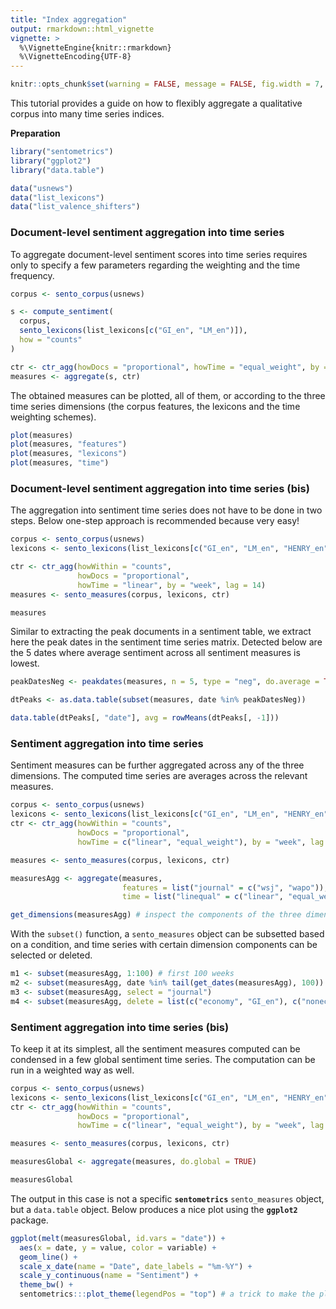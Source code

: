 ```yaml
---
title: "Index aggregation"
output: rmarkdown::html_vignette
vignette: >
  %\VignetteEngine{knitr::rmarkdown}
  %\VignetteEncoding{UTF-8}
---
```


```r
knitr::opts_chunk$set(warning = FALSE, message = FALSE, fig.width = 7, fig.height = 4, fig.align = "center")
```

This tutorial provides a guide on how to flexibly aggregate a qualitative corpus into many time series indices.

**Preparation**
&nbsp;

```r
library("sentometrics")
library("ggplot2")
library("data.table")

data("usnews")
data("list_lexicons")
data("list_valence_shifters")
```

### Document-level sentiment aggregation into time series

To aggregate document-level sentiment scores into time series requires only to specify a few parameters regarding the weighting and the time frequency.

```r
corpus <- sento_corpus(usnews)

s <- compute_sentiment(
  corpus,
  sento_lexicons(list_lexicons[c("GI_en", "LM_en")]),
  how = "counts"
)

ctr <- ctr_agg(howDocs = "proportional", howTime = "equal_weight", by = "month", lag = 6)
measures <- aggregate(s, ctr)
```

The obtained measures can be plotted, all of them, or according to the three time series dimensions (the corpus features, the lexicons and the time weighting schemes).

```r
plot(measures)
plot(measures, "features")
plot(measures, "lexicons")
plot(measures, "time")
```

### Document-level sentiment aggregation into time series (bis)

The aggregation into sentiment time series does not have to be done in two steps. Below one-step approach is recommended because very easy!

```r
corpus <- sento_corpus(usnews)
lexicons <- sento_lexicons(list_lexicons[c("GI_en", "LM_en", "HENRY_en")])

ctr <- ctr_agg(howWithin = "counts",
               howDocs = "proportional",
               howTime = "linear", by = "week", lag = 14)
measures <- sento_measures(corpus, lexicons, ctr)

measures
```

Similar to extracting the peak documents in a sentiment table, we extract here the peak dates in the sentiment time series matrix. Detected below are the 5 dates where average sentiment across all sentiment measures is lowest.

```r
peakDatesNeg <- peakdates(measures, n = 5, type = "neg", do.average = TRUE)
```

```r
dtPeaks <- as.data.table(subset(measures, date %in% peakDatesNeg))

data.table(dtPeaks[, "date"], avg = rowMeans(dtPeaks[, -1]))
```

### Sentiment aggregation into time series

Sentiment measures can be further aggregated across any of the three dimensions. The computed time series are averages across the relevant measures.

```r
corpus <- sento_corpus(usnews)
lexicons <- sento_lexicons(list_lexicons[c("GI_en", "LM_en", "HENRY_en")])
ctr <- ctr_agg(howWithin = "counts",
               howDocs = "proportional",
               howTime = c("linear", "equal_weight"), by = "week", lag = 14)

measures <- sento_measures(corpus, lexicons, ctr)

measuresAgg <- aggregate(measures,
                         features = list("journal" = c("wsj", "wapo")),
                         time = list("linequal" = c("linear", "equal_weight")))

get_dimensions(measuresAgg) # inspect the components of the three dimensions
```

With the `subset()` function, a `sento_measures` object can be subsetted based on a condition, and time series with certain dimension components can be selected or deleted.

```r
m1 <- subset(measuresAgg, 1:100) # first 100 weeks
m2 <- subset(measuresAgg, date %in% tail(get_dates(measuresAgg), 100)) # last 100 weeks
m3 <- subset(measuresAgg, select = "journal")
m4 <- subset(measuresAgg, delete = list(c("economy", "GI_en"), c("noneconomy", "HENRY_en")))
```

### Sentiment aggregation into time series (bis)

To keep it at its simplest, all the sentiment measures computed can be condensed in a few global sentiment time series. The computation can be run in a weighted way as well.  

```r
corpus <- sento_corpus(usnews)
lexicons <- sento_lexicons(list_lexicons[c("GI_en", "LM_en", "HENRY_en")])
ctr <- ctr_agg(howWithin = "counts",
               howDocs = "proportional",
               howTime = c("linear", "equal_weight"), by = "week", lag = 14)

measures <- sento_measures(corpus, lexicons, ctr)

measuresGlobal <- aggregate(measures, do.global = TRUE)

measuresGlobal
```

The output in this case is not a specific **`sentometrics`** `sento_measures` object, but a `data.table` object. Below produces a nice plot using the **`ggplot2`** package.

```r
ggplot(melt(measuresGlobal, id.vars = "date")) +
  aes(x = date, y = value, color = variable) +
  geom_line() +
  scale_x_date(name = "Date", date_labels = "%m-%Y") +
  scale_y_continuous(name = "Sentiment") +
  theme_bw() + 
  sentometrics:::plot_theme(legendPos = "top") # a trick to make the plot look nicer
```

